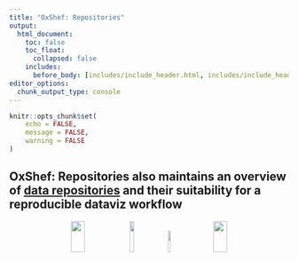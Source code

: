```yaml
---
title: "OxShef: Repositories"
output:
  html_document:
    toc: false
    toc_float:
      collapsed: false
    includes:
      before_body: [includes/include_header.html, includes/include_header_navpage.html]
editor_options: 
  chunk_output_type: console
---
```


```r
knitr::opts_chunk$set(
	echo = FALSE,
	message = FALSE,
	warning = FALSE
)
```

<link href="https://use.fontawesome.com/releases/v5.0.6/css/all.css" rel="stylesheet">

<h2> **OxShef: Repositories** also maintains an overview of [data repositories](data-repositories-list.html) and their suitability for a reproducible dataviz workflow</h2>

<center>

<p>
<img src="images/dash-logo.svg" alt="" width="22%" height="12%">&nbsp;&nbsp;
<img src="images/jupyter-logo.png" alt="" width="12%" height="12%">&nbsp;&nbsp;
<img src="images/shiny-logo.png" alt="" width="10%" height="10%">&nbsp;&nbsp;
<img src="images/vega-lite-logo.png" alt="" width="22%" height="12%">

</p>
</center>

